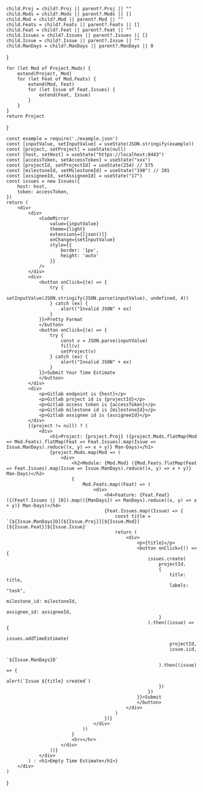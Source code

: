 

    child.Proj = child?.Proj || parent?.Proj || ""
    child.Mods = child?.Mods || parent?.Mods || []
    child.Mod = child?.Mod || parent?.Mod || ""
    child.Feats = child?.Feats || parent?.Feats || []
    child.Feat = child?.Feat || parent?.Feat || ""
    child.Issues = child?.Issues || parent?.Issues || []
    child.Issue = child?.Issue || parent?.Issue || ""
    child.ManDays = child?.ManDays || parent?.ManDays || 0
}

    for (let Mod of Project.Mods) {
        extend(Project, Mod)
        for (let Feat of Mod.Feats) {
            extend(Mod, Feat)
            for (let Issue of Feat.Issues) {
                extend(Feat, Issue)
            }
        }
    }
    return Project
}


    const example = require('./example.json')
    const [inputValue, setInputValue] = useState(JSON.stringify(example))
    const [project, setProject] = useState(null)
    const [host, setHost] = useState("https://localhost:8443")
    const [accessToken, setAccessToken] = useState("xxx")
    const [projectId, setProjectId] = useState(254) // 575
    const [milestoneId, setMilestoneId] = useState("198") // 201
    const [assigneeId, setAssigneeId] = useState("17")
    const issues = new Issues({
        host: host,
        token: accessToken,
    })
    return (
        <div>
            <div>
                <CodeMirror
                    value={inputValue}
                    theme={light}
                    extensions={[json()]}
                    onChange={setInputValue}
                    style={{
                        border: '1px',
                        height: 'auto'
                    }}
                />
            </div>
            <div>
                <button onClick={(e) => {
                    try {
                        setInputValue(JSON.stringify(JSON.parse(inputValue), undefined, 4))
                    } catch (ex) {
                        alert("Invalid JSON" + ex)
                    }
                }}>Pretty Format
                </button>
                <button onClick={(e) => {
                    try {
                        const v = JSON.parse(inputValue)
                        fill(v)
                        setProject(v)
                    } catch (ex) {
                        alert("Invalid JSON" + ex)
                    }
                }}>Submit Your Time Estimate
                </button>
            </div>
            <div>
                <p>Gitlab endpoint is {host}</p>
                <p>Gitlab project id is {projectId}</p>
                <p>Gitlab access token is {accessToken}</p>
                <p>Gitlab milestone id is {milestoneId}</p>
                <p>Gitlab assignee id is {assigneeId}</p>
            </div>
            {(project != null) ? (
                <div>
                    <h1>Project: {project.Proj} ({project.Mods.flatMap(Mod => Mod.Feats).flatMap(Feat => Feat.Issues).map(Issue => Issue.ManDays).reduce((x, y) => x + y)} Man-Days)</h1>
                    {project.Mods.map(Mod => (
                        <div>
                            <h2>Module: {Mod.Mod} ({Mod.Feats.flatMap(Feat => Feat.Issues).map(Issue => Issue.ManDays).reduce((x, y) => x + y)} Man-Days)</h2>
                            {
                                Mod.Feats.map((Feat) => (
                                    <div>
                                        <h4>Feature: {Feat.Feat} ({(Feat?.Issues || [0]).map(({ManDays}) => ManDays).reduce((x, y) => x + y)} Man-Days)</h4>
                                        {Feat.Issues.map((Issue) => {
                                            const title = `[${Issue.ManDays}D][${Issue.Proj}][${Issue.Mod}][${Issue.Feat}]${Issue.Issue}`
                                            return (
                                                <div>
                                                    <p>{title}</p>
                                                    <button onClick={() => {
                                                        issues.create(
                                                            projectId,
                                                            {
                                                                title: title,
                                                                labels: "task",
                                                                milestone_id: milestoneId,
                                                                assignee_id: assigneeId,
                                                            }
                                                        ).then((issue) => {
                                                            issues.addTimeEstimate(
                                                                projectId,
                                                                issue.iid,
                                                                `${Issue.ManDays}D`
                                                            ).then((issue) => {
                                                                alert(`Issue ${title} created`)
                                                            })
                                                        })
                                                    }}>Submit
                                                    </button>
                                                </div>
                                            )
                                        })}
                                    </div>
                                ))
                            }
                            <hr></hr>
                        </div>
                    ))}
                </div>
            ) : <h1>Empty Time Estimate</h1>}
        </div>
    )
}

<App></App>